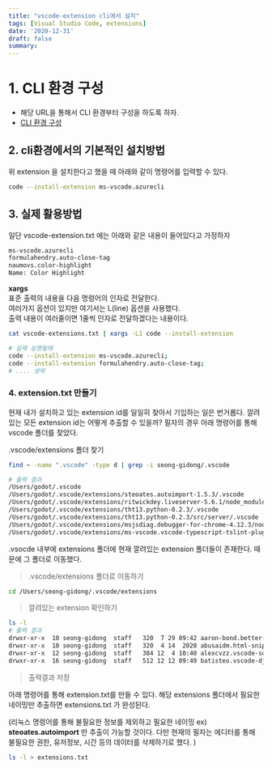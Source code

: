 ```yaml
---
title: "vscode-extension cli에서 설치"
tags: [Visual Studio Code, extensions]
date: '2020-12-31'
draft: false
summary:
---
```


# 1. CLI 환경 구성

- 해당 URL을 통해서 CLI 환경부터 구성을 하도록 하자.
- [CLI 환경 구성](https://code.visualstudio.com/docs/setup/mac)

## 2. cli환경에서의 기본적인 설치방법

위 extension 을 설치한다고 했을 때 아래와 같이 명령어를 입력할 수 있다.

```bash
code --install-extension ms-vscode.azurecli
```

## 3. 실제 활용방법

일단 vscode-extension.txt 에는 아래와 같은 내용이 들어있다고 가정하자

```txt
ms-vscode.azurecli
formulahendry.auto-close-tag
naumovs.color-highlight
Name: Color Highlight
```

**xargs**  
표준 출력의 내용을 다음 명령어의 인자로 전달한다.  
여러가지 옵션이 있지만 여기서는 L(line) 옵션을 사용했다.  
출력 내용이 여러줄이면 1줄씩 인자로 전달하겠다는 내용이다.

```bash
cat vscode-extensions.txt | xargs -L1 code --install-extension

# 실제 실행될때
code --install-extension ms-vscode.azurecli;
code --install-extension formulahendry.auto-close-tag;
# .... 생략
```

### 4. extension.txt 만들기

현재 내가 설치하고 있는 extension id를 일일히 찾아서 기입하는 일은 번거롭다. 깔려있는 모든 extension id는 어떻게 추출할 수 있을까? 필자의 경우 아래 명령어를 통해 vscode 폴더를 찾았다.

.vscode/extensions 폴더 찾기

```bash
find ~ -name ".vscode" -type d | grep -i seong-gidong/.vscode

# 출력 결과
/Users/godot/.vscode
/Users/godot/.vscode/extensions/steoates.autoimport-1.5.3/.vscode
/Users/godot/.vscode/extensions/ritwickdey.liveserver-5.6.1/node_modules/bcryptjs/.vscode
/Users/godot/.vscode/extensions/tht13.python-0.2.3/.vscode
/Users/godot/.vscode/extensions/tht13.python-0.2.3/src/server/.vscode
/Users/godot/.vscode/extensions/msjsdiag.debugger-for-chrome-4.12.3/node_modules/vscode-uri/.vscode
/Users/godot/.vscode/extensions/ms-vscode.vscode-typescript-tslint-plugin-1.2.3/node_modules/vscode-uri/.vscode
```

.vsocde 내부에 extensions 폴더에 현재 깔려있는 extension 폴더들이 존재한다. 때문에 그 폴더로 이동했다.

> .vscode/extensions 폴더로 이동하기

```bash
cd /Users/seong-gidong/.vscode/extensions
```

> 깔려있는 extension 확인하기

```bash
ls -l
# 출력 결과
drwxr-xr-x  10 seong-gidong  staff   320  7 29 09:42 aaron-bond.better-comments-2.1.0
drwxr-xr-x  10 seong-gidong  staff   320  4 14  2020 abusaidm.html-snippets-0.2.1
drwxr-xr-x  12 seong-gidong  staff   384 12  4 10:40 alexcvzz.vscode-sqlite-0.10.1
drwxr-xr-x  16 seong-gidong  staff   512 12 12 09:49 batisteo.vscode-django-1.0.1
```

> 출력결과 저장

아래 명령어를 통해 extension.txt를 만들 수 있다. 해당 extensions 폴더에서 필요한 네이밍만 추출하면 extensions.txt 가 완성된다.

(리눅스 명령어를 통해 불필요한 정보를 제외하고 필요한 네이밍 ex) **steoates.autoimport** 만 추출이 가능할 것이다. 다만 현재의 필자는 에디터를 통해 불필요한 권한, 유저정보, 시간 등의 데이터를 삭제하기로 했다. )

```bash
ls -l > extensions.txt
```
